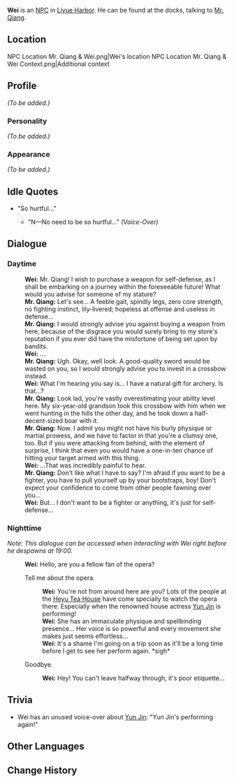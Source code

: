 {{Meta
<!-- Remove this template after adding the missing info -->
|missing_NPC_profile  = yes
}}
{{About|the NPC|a disambiguation|Wei (NPC)}}
{{Character Infobox
|image            = NPC Wei.png
|type             = NPC
|region           = Liyue
}}
'''Wei''' {{Lang|zh=阿伟|zh_rm=Āwěi}} is an [[NPC]] in [[Liyue Harbor]]. He can be found at the docks, talking to [[Mr. Qiang]].

==Location==
<gallery hideaddbutton="true" captionalign="center">
NPC Location Mr. Qiang & Wei.png|Wei's location
NPC Location Mr. Qiang & Wei Context.png|Additional context
</gallery>

==Profile==
<!-- detailed story/lore information goes here -->
''(To be added.)''

===Personality===
''(To be added.)''

===Appearance===
''(To be added.)''

==Idle Quotes==
*"So hurtful..."
**{{A|VO Wei 01.ogg}} "N&mdash;No need to be so hurtful..." ''(Voice-Over)''

==Dialogue==
===Daytime===
{{Dialogue start}}
:'''Wei:''' Mr. Qiang! I wish to purchase a weapon for self-defense, as I shall be embarking on a journey within the foreseeable future! What would you advise for someone of my stature?
:'''Mr. Qiang:''' Let's see... A feeble gait, spindly legs, zero core strength, no fighting instinct, lily-livered; hopeless at offense and useless in defense...
:'''Mr. Qiang:''' I would strongly advise you against buying a weapon from here, because of the disgrace you would surely bring to my store's reputation if you ever did have the misfortune of being set upon by bandits.
:'''Wei:''' ...
:'''Mr. Qiang:''' Ugh. Okay, well look. A good-quality sword would be wasted on you, so I would strongly advise you to invest in a crossbow instead.
:'''Wei:''' What I'm hearing you say is... I have a natural gift for archery. Is that...?
:'''Mr. Qiang:''' Look lad, you're vastly overestimating your ability level here. My six-year-old grandson took this crossbow with him when we went hunting in the hills the other day, and he took down a half-decent-sized boar with it.
:'''Mr. Qiang:''' Now. I admit you might not have his burly physique or martial prowess, and we have to factor in that you're a clumsy one, too. But if you were attacking from behind, with the element of surprise, I think that even you would have a one-in-ten chance of hitting your target armed with this thing.
:'''Wei:''' ...That was incredibly painful to hear.
:'''Mr. Qiang:''' Don't like what I have to say? I'm afraid if you want to be a fighter, you have to pull yourself up by your bootstraps, boy! Don't expect your confidence to come from other people fawning over you...
:'''Wei:''' But... I don't want to be a fighter or anything, it's just for self-defense...
{{Dialogue end}}

===Nighttime===
''Note: This dialogue can be accessed when interacting with Wei right before he despawns at 19:00.''
{{Dialogue start}}
:'''Wei:''' Hello, are you a fellow fan of the opera?
:{{DIcon}} Tell me about the opera.
::'''Wei:''' You're not from around here are you? Lots of the people at the [[Heyu Tea House]] have come specially to watch the opera there. Especially when the renowned house actress [[Yun Jin]] is performing!
::'''Wei:''' She has an immaculate physique and spellbinding presence... Her voice is so powerful and every movement she makes just seems effortless...
::'''Wei:''' It's a shame I'm going on a trip soon as it'll be a long time before I get to see her perform again. *sigh*
:{{DIcon}} Goodbye.
::'''Wei:''' Hey! You can't leave halfway through, it's poor etiquette...
{{Dialogue end}}

==Trivia==
*Wei has an unused voice-over about [[Yun Jin]]: {{A|VO Wei 02.ogg}} "Yun Jin's performing again!"

==Other Languages==
{{Other Languages
|default_hidden = 1
|en      = Wei
|zhs     = 阿伟
|zhs_rm  = Āwěi
|zht     = 阿偉
|zht_rm  = Āwěi
|ja      = 阿偉
|ja_rm   = Ai{{Assumed}}
|ko      = 웨이
|ko_rm   = We'i
|es      = Bigotes
|fr      = Wei
|ru      = Вэй
|th      = Wei
|vi      = Wei
|de      = Wei
|id      = Wei
|pt      = Wei
}}

==Change History==
{{Change History|1.0}}